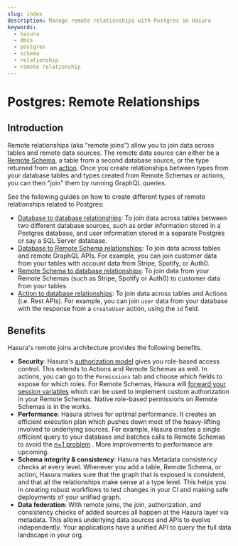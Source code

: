 ```yaml
---
slug: index
description: Manage remote relationships with Postgres in Hasura
keywords:
  - hasura
  - docs
  - postgres
  - schema
  - relationship
  - remote relationship
---
```


# Postgres: Remote Relationships

## Introduction

Remote relationships (aka "remote joins") allow you to join data across tables and remote data sources. The remote data
source can either be a [Remote Schema](/remote-schemas/index.mdx), a table from a second database source, or the type
returned from an [action](/actions/index.mdx). Once you create relationships between types from your database tables and
types created from Remote Schemas or actions, you can then "join" them by running GraphQL queries.

See the following guides on how to create different types of remote relationships related to Postgres:

- [Database to database relationships](/schema/postgres/remote-relationships/remote-source-relationships.mdx): To join
  data across tables between two different database sources, such as order information stored in a Postgres database,
  and user information stored in a separate Postgres or say a SQL Server database.
- [Database to Remote Schema relationships](/schema/postgres/remote-relationships/remote-schema-relationships.mdx): To
  join data across tables and remote GraphQL APIs. For example, you can join customer data from your tables with account
  data from Stripe, Spotify, or Auth0.
- [Remote Schema to database relationships](/remote-schemas/remote-relationships/remote-schema-db-relationships.mdx): To
  join data from your Remote Schemas (such as Stripe, Spotify or Auth0) to customer data from your tables.
- [Action to database relationships](/schema/postgres/remote-relationships/action-relationships.mdx): To join data
  across tables and Actions (i.e. Rest APIs). For example, you can join `user` data from your database with the response
  from a `createUser` action, using the `id` field.

## Benefits

Hasura's remote joins architecture provides the following benefits.

- **Security**: Hasura's [authorization model](/auth/authorization/index.mdx) gives you role-based access control. This
  extends to Actions and Remote Schemas as well. In actions, you can go to the `Permissions` tab and choose which fields
  to expose for which roles. For Remote Schemas, Hasura will
  [forward your session variables](/remote-schemas/auth/index.mdx) which can be used to implement custom authorization
  in your Remote Schemas. Native role-based permissions on Remote Schemas is in the works.
- **Performance**: Hasura strives for optimal performance. It creates an efficient execution plan which pushes down most
  of the heavy-lifting involved to underlying sources. For example, Hasura creates a single efficient query to your
  database and batches calls to Remote Schemas to avoid the
  [n+1 problem](https://hasura.io/learn/graphql/intro-graphql/graphql-server/) . More improvements to performance are
  upcoming.
- **Schema integrity & consistency**: Hasura has Metadata consistency checks at every level. Whenever you add a table,
  Remote Schema, or action, Hasura makes sure that the graph that is exposed is consistent, and that all the
  relationships make sense at a type level. This helps you in creating robust workflows to test changes in your CI and
  making safe deployments of your unified graph.
- **Data federation**: With remote joins, the join, authorization, and consistency checks of added sources all happen at
  the Hasura layer via metadata. This allows underlying data sources and APIs to evolve independently. Your applications
  have a unified API to query the full data landscape in your org.
